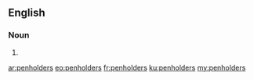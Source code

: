 ==English==

===Noun===
{{head|en|plural}}

# {{plural of|penholder|lang=en|nocat=1}}

[[ar:penholders]]
[[eo:penholders]]
[[fr:penholders]]
[[ku:penholders]]
[[my:penholders]]